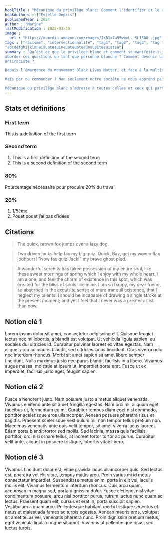 ```yaml
---
bookTitle : "Mécanique du privilège blanc: Comment l'identifier et le déjouer ?"
bookAuthors : ["Estelle Depris"]
publishedYear : 2024
author : "Marine"
lastModification : 2025-03-30
image :
  url : "https://m.media-amazon.com/images/I/81x7u35wbxL._SL1500_.jpg"
tags : ["racisme", "intersectionnalité", "tag1", "tag2", "tag3", "tag très très très très long",
"abcdefghijklmneisuateauineuateuateaunsueitesuiatsa"]
summary : "Qu’est-ce que le privilège blanc et comment se manifeste-t-il ? Comment se sentir légitime pour
aborder ces questions en tant que personne blanche ? Comment devenir un·e meilleur·e allié·e de la lutte
antiraciste ?

Depuis l’émergence du mouvement Black Lives Matter, et face à la multiplication des violences policières, beaucoup d’entre nous ont pris conscience du caractère systémique du racisme, et ressentent le besoin pressant de ne plus être complices de ce système.

Mais par où commencer ? Non seulement notre société ne nous apprend pas à être antiracistes mais le climat politique et médiatique rend ces questions difficiles à aborder, même au sein de nos cercles intimes, où ces discussions peuvent déclencher des émotions intenses.

Mécanique du privilège blanc s’adresse à toutes celles et ceux qui partagent ces questionnements. Rigoureusement documenté par des recherches en sciences sociales, des enquêtes et des analyses de l’actualité, ce guide d’éducation antiraciste propose des outils concrets aux personnes qui souhaitent se confronter à leurs privilèges et approfondir leur compréhension des discriminations raciales."
---
```


## Stats et définitions

### First term
This is a definition of the first term

### Second term
1. This is a first definition of the second term
2. This is a second definition of the second term

### 80%
Pourcentage nécessaire pour produire 20% du travail

### 20%
1. 1/5ème
2. Pouet pouet j’ai pas d’idées

## Citations
> The quick, brown fox jumps over a lazy dog.

> Two driven jocks help fax my big quiz. Quick, Baz, get my woven flax jodhpurs! "Now fax quiz Jack!" my brave ghost
pled.

> A wonderful serenity has taken possession of my entire soul, like these sweet mornings of spring which I enjoy
with my whole heart. I am alone, and feel the charm of existence in this spot, which was created for the bliss of souls like mine. I am so happy, my dear friend, so absorbed in the exquisite sense of mere tranquil existence, that I neglect my talents. I should be incapable of drawing a single stroke at the present moment; and yet I feel that I never was a greater artist than now.


## Notion clé 1

 Lorem ipsum dolor sit amet, consectetur adipiscing elit. Quisque feugiat lectus nec mi lobortis, a blandit est volutpat. Ut vehicula ligula sapien, eu sodales dui ultricies id. Curabitur pulvinar laoreet ex vitae egestas. Nam aliquet arcu ac mauris blandit, sed ultricies lacus tincidunt. Cras viverra odio nec interdum rhoncus. Morbi sit amet sapien sit amet libero semper tincidunt. Nulla maximus justo nec purus blandit facilisis in a libero. Vivamus augue massa, molestie at ipsum ut, imperdiet porta erat. Fusce ut ex imperdiet, facilisis justo eget, feugiat sapien.

## Notion clé 2

Fusce a hendrerit justo. Nam posuere justo a metus aliquet venenatis. Vivamus eleifend ante sit amet fringilla egestas. Nam orci mi, aliquam eget faucibus ut, fermentum eu mi. Curabitur tempus diam eget nisi commodo, porttitor scelerisque eros ullamcorper. Aenean posuere pharetra risus et sagittis. Praesent scelerisque vestibulum mi, non tempor tellus pretium non. Maecenas venenatis ante quis velit tempor, sit amet viverra lacus laoreet. Etiam porta blandit tortor sed mollis. Sed lacinia, massa quis facilisis porttitor, orci nisi ornare tellus, at laoreet tortor tortor ac purus. Curabitur velit ante, aliquet in posuere tristique, lobortis vitae libero.

## Notion clé 3

Vivamus tincidunt dolor est, vitae gravida lacus ullamcorper quis. Sed lectus est, pharetra vel elit vitae, tempus mattis arcu. Proin varius mi id metus consectetur imperdiet. Suspendisse metus enim, porta in elit vel, iaculis mollis elit. Vivamus fermentum interdum rhoncus. Duis arcu quam, accumsan in magna sed, porta dignissim dolor. Fusce eleifend, nisl vitae condimentum posuere, arcu nisl porttitor purus, rutrum luctus nunc quam ac lectus. Praesent quam elit, cursus et erat in, porta suscipit sapien. Vestibulum a quam arcu. Pellentesque habitant morbi tristique senectus et netus et malesuada fames ac turpis egestas. Aenean mauris eros, volutpat sit amet tellus vel, venenatis pharetra nunc. Proin dignissim pretium metus, eget vehicula ligula congue sit amet. Vivamus ut pellentesque risus, sed luctus turpis. 